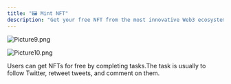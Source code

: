 ```yaml
---
title: "🖼️ Mint NFT"
description: "Get your free NFT from the most innovative Web3 ecosystems!"
---
```


![Picture9.png](/images/Picture9.png)

![Picture10.png](/images/Picture10.png)

Users can get NFTs for free by completing tasks.The task is usually to follow Twitter, retweet tweets, and comment on them.